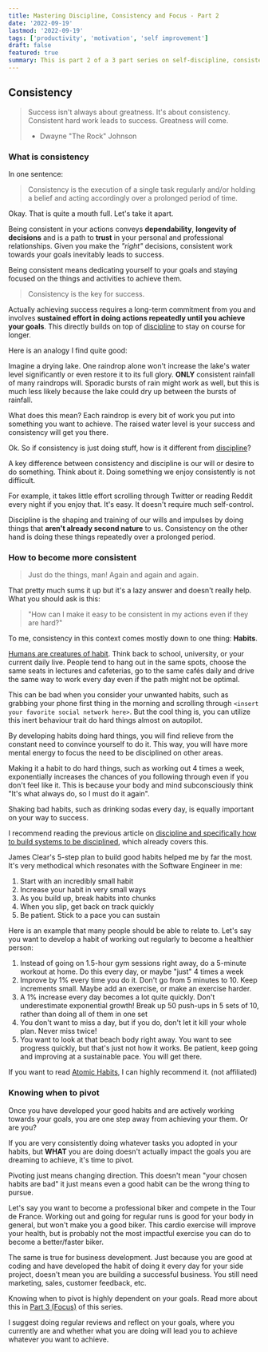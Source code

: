 ```yaml
---
title: Mastering Discipline, Consistency and Focus - Part 2
date: '2022-09-19'
lastmod: '2022-09-19'
tags: ['productivity', 'motivation', 'self improvement']
draft: false
featured: true
summary: This is part 2 of a 3 part series on self-discipline, consistency and focus. How did I work on my consistency? Here is what you can take from it.
---
```



## Consistency

> Success isn't always about greatness. It's about consistency. Consistent hard work leads to success.
> Greatness will come.
> - Dwayne "The Rock" Johnson

### What is consistency

In one sentence:

> Consistency is the execution of a single task regularly and/or holding a belief and acting accordingly over a
> prolonged period of time.

Okay. That is quite a mouth full. Let's take it apart.

Being consistent in your actions conveys **dependability**, **longevity of decisions** and is a path to **trust** in your
personal and professional relationships. Given you make the _"right"_ decisions, consistent work towards your goals
inevitably leads to success.

Being consistent means dedicating yourself to your goals and staying focused on the things and activities to achieve them.

> Consistency is the key for success.

Actually achieving success requires a long-term commitment from you and involves **sustained effort in doing actions
repeatedly until you achieve your goals**. This directly builds on top of
[discipline](/blog/mastering-discipline-consistency-and-focus-part-1#discipline) to stay on course for longer.

Here is an analogy I find quite good:

Imagine a drying lake. One raindrop alone won't increase the lake's water level significantly or even restore it to its
full glory. **ONLY** consistent rainfall of many raindrops will. Sporadic bursts of rain might work as well,
but this is much less likely because the lake could dry up between the bursts of rainfall.

What does this mean? Each raindrop is every bit of work you put into something you want to achieve. The raised water
level is your success and consistency will get you there.

Ok. So if consistency is just doing stuff, how is it different from
[discipline](/blog/mastering-discipline-consistency-and-focus-part-1#discipline)?

A key difference between consistency and discipline is our will or desire to do something. Think about it. Doing
something we enjoy consistently is not difficult.

For example, it takes little effort scrolling through Twitter or reading Reddit every night if you enjoy that. It's
easy. It doesn't require much self-control.

Discipline is the shaping and training of our wills and impulses by doing
things that **aren't already second nature** to us. Consistency on the other hand is doing these things repeatedly over
a prolonged period.

### How to become more consistent

> Just do the things, man! Again and again and again.

That pretty much sums it up but it's a lazy answer and doesn't really help. What you should ask is this:

> "How can I make it easy to be consistent in my actions even if they are hard?"

To me, consistency in this context comes mostly down to one thing: **Habits**.

[Humans are creatures of habit](https://www.ncbi.nlm.nih.gov/pmc/articles/PMC6701929/). Think back to school, university,
or your current daily live. People tend to hang out in the same spots, choose the same seats in lectures and cafeterias,
go to the same cafés daily and drive the same way to work every day even if the path might not be optimal.

This can be bad when you consider your unwanted habits, such as grabbing your phone first thing in the morning and
scrolling through `<insert your favorite social network here>`. But the cool thing is, you can utilize this inert
behaviour trait do hard things almost on autopilot.

By developing habits doing hard things, you will find relieve from the constant need to convince yourself to do it.
This way, you will have more mental energy to focus the need to be disciplined on other areas.

Making it a habit to do hard things, such as working out 4 times a week, exponentially increases the chances of you
following through even if you don't feel like it. This is because your body and mind subconsciously think "It's what
always do, so I must do it again".

Shaking bad habits, such as drinking sodas every day, is equally important on your way to success.

I recommend reading the previous article on [discipline and specifically how to build systems to be disciplined](/blog/mastering-discipline-consistency-and-focus-part-1#1-how-to-resist-urges),
which already covers this.

James Clear's 5-step plan to build good habits helped me by far the most. It's very methodical which resonates with the
Software Engineer in me:

1. Start with an incredibly small habit
2. Increase your habit in very small ways
3. As you build up, break habits into chunks
4. When you slip, get back on track quickly
5. Be patient. Stick to a pace you can sustain

Here is an example that many people should be able to relate to. Let's say you want to develop a habit of working out
regularly to become a healthier person:

1. Instead of going on 1.5-hour gym sessions right away, do a 5-minute workout at home. Do this every day, or maybe
"just" 4 times a week
2. Improve by 1% every time you do it. Don't go from 5 minutes to 10. Keep increments small. Maybe add an exercise, or
make an exercise harder.
3. A 1% increase every day becomes a lot quite quickly. Don't underestimate exponential growth! Break up 50 push-ups in
5 sets of 10, rather than doing all of them in one set
4. You don't want to miss a day, but if you do, don't let it kill your whole plan. Never miss twice!
5. You want to look at that beach body right away. You want to see progress quickly, but that's just not how it works.
Be patient, keep going and improving at a sustainable pace. You will get there.

If you want to read [Atomic Habits](https://www.amazon.com/Atomic-Habits-Proven-Build-Break/dp/0735211299), I can highly
recommend it. (not affiliated)

### Knowing when to pivot

Once you have developed your good habits and are actively working towards your goals, you are one step away from
achieving your them. Or are you?

If you are very consistently doing whatever tasks you adopted in your habits, but **WHAT** you are doing doesn't actually
impact the goals you are dreaming to achieve, it's time to pivot.

Pivoting just means changing direction. This doesn't mean "your chosen habits are bad" it just means even a good habit
can be the wrong thing to pursue.

Let's say you want to become a professional biker and compete in the Tour de France.
Working out and going for regular runs is good for your body in general, but won't make you a good biker. This cardio
exercise will improve your health, but is probably not the most impactful exercise you can do to become a better/faster
biker.

The same is true for business development. Just because you are good at coding and have developed the habit of doing it
every day for your side project, doesn't mean you are building a successful business. You still need marketing, sales,
customer feedback, etc.

Knowing when to pivot is highly dependent on your goals. Read more about this in [Part 3 (Focus)](/blog/mastering-discipline-consistency-and-focus-part-3) of this series.

I suggest doing regular reviews and reflect on your goals, where you currently are and whether what you are doing will
lead you to achieve whatever you want to achieve.
